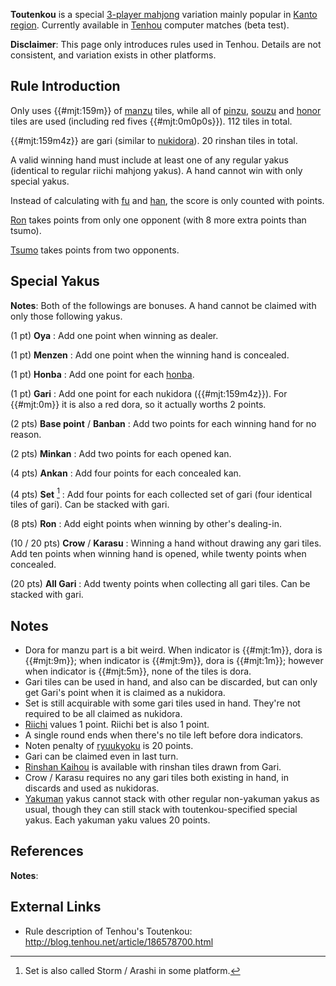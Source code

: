 '''Toutenkou''' {{kana|東天紅}} is a special [[sanma|3-player mahjong]] variation mainly popular in [[wikipedia:Kantō_region|Kanto region]]. Currently available in [[Tenhou.net|Tenhou]] computer matches (beta test).


'''Disclaimer''': This page only introduces rules used in Tenhou. Details are not consistent, and variation exists in other platforms.

== Rule Introduction ==
Only uses {{#mjt:159m}} of [[manzu]] tiles, while all of [[pinzu]], [[souzu]] and [[honor]] tiles are used (including red fives {{#mjt:0m0p0s}}). 112 tiles in total.

{{#mjt:159m4z}} are gari {{kana|ガリ}} (similar to [[Dora#Nukidora|nukidora]]). 20 rinshan tiles in total.

A valid winning hand must include at least one of any regular yakus (identical to regular riichi mahjong yakus). A hand cannot win with only special yakus.

Instead of calculating with [[fu]] and [[han]], the score is only counted with points.

[[Ron]] takes points from only one opponent (with 8 more extra points than tsumo).

[[Tsumo]] takes points from two opponents.

== Special Yakus ==
'''Notes''': Both of the followings are bonuses. A hand cannot be claimed with only those following yakus.

(1 pt) '''Oya''' {{kana|親}}: Add one point when winning as dealer.

(1 pt) '''Menzen''' {{kana|門前}}: Add one point when the winning hand is concealed.

(1 pt) '''Honba''' {{kana|本場}}: Add one point for each [[honba]].

(1 pt) '''Gari''' {{kana|ガリ}}: Add one point for each nukidora ({{#mjt:159m4z}}). For {{#mjt:0m}} it is also a red dora, so it actually worths 2 points.

(2 pts) '''Base point''' / '''Banban''' {{kana|バンバン}}: Add two points for each winning hand for no reason.

(2 pts) '''Minkan''' {{kana|明槓}}: Add two points for each opened kan.

(4 pts) '''Ankan''' {{kana|暗槓}}: Add four points for each concealed kan.

(4 pts) '''Set''' {{kana|セット}} <ref group="note">Set is also called Storm / Arashi {{kana|アラシ}} in some platform.</ref> : Add four points for each collected set of gari (four identical tiles of gari). Can be stacked with gari.

(8 pts) '''Ron''' {{kana|ロン}}: Add eight points when winning by other's dealing-in.

(10 / 20 pts) '''Crow''' / '''Karasu''' {{kana|カラス}}: Winning a hand without drawing any gari tiles. Add ten points when winning hand is opened, while twenty points when concealed.

(20 pts) '''All Gari''' {{kana|全ガリ}}: Add twenty points when collecting all gari tiles. Can be stacked with gari.

== Notes ==
* Dora for manzu part is a bit weird. When indicator is {{#mjt:1m}}, dora is {{#mjt:9m}}; when indicator is {{#mjt:9m}}, dora is {{#mjt:1m}}; however when indicator is {{#mjt:5m}}, none of the tiles is dora.
* Gari tiles can be used in hand, and also can be discarded, but can only get Gari's point when it is claimed as a nukidora.
* Set is still acquirable with some gari tiles used in hand. They're not required to be all claimed as nukidora.
* [[Riichi]] values 1 point. Riichi bet is also 1 point.
* A single round ends when there's no tile left before dora indicators.
* Noten penalty of [[ryuukyoku]] is 20 points.
* Gari can be claimed even in last turn.
* [[Rinshan Kaihou]] is available with rinshan tiles drawn from Gari.
* Crow / Karasu requires no any gari tiles both existing in hand, in discards and used as nukidoras.
* [[Yakuman]] yakus cannot stack with other regular non-yakuman yakus as usual, though they can still stack with toutenkou-specified special yakus. Each yakuman yaku values 20 points.

== References ==
<references/>
'''Notes''':
<references group="note"/>

== External Links ==
{{jpwiki|東天紅_(麻雀)}}
* Rule description of Tenhou's Toutenkou: http://blog.tenhou.net/article/186578700.html